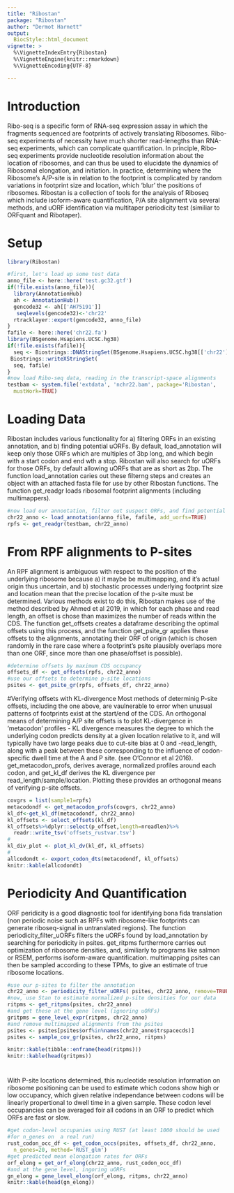 ```yaml
---
title: "Ribostan"
package: "Ribostan"
author: "Dermot Harnett"
output: 
  BiocStyle::html_document
vignette: >
  %\VignetteIndexEntry{Ribostan}
  %\VignetteEngine{knitr::rmarkdown}
  %\VignetteEncoding{UTF-8}  

---
```

  
# Introduction

Ribo-seq is a specific form of RNA-seq expression assay in which the
fragments sequenced are footprints of actively translating Ribosomes.
Ribo-seq experiments of necessity have much shorter read-lenegths than
RNA-seq experiments, which can complicate quantification. In principle,
Ribo-seq experiments provide nucleotide resolution information about
the location of ribosomes, and can thus be used to elucidate the dynamics
of Ribosomal elongation, and initiation. In practice, determining where
the Ribosome's A/P-site is in relation to the footprint is complicated by
random variations in footprint size and location, which 'blur' the
positions of ribosomes. Ribostan is a collection of tools for the
analysis of Riboseq which include isoform-aware quantification, P/A
site alignment via several methods, and uORF identification via
multitaper periodicity test (similiar to ORFquant and Ribotaper).
  
# Setup
  
```r
library(Ribostan)
```



```r
#first, let's load up some test data
anno_file <- here::here('test.gc32.gtf')
if(!file.exists(anno_file)){
  library(AnnotationHub)
  ah <- AnnotationHub()
  gencode32 <- ah[['AH75191']]
   seqlevels(gencode32)<-'chr22'
  rtracklayer::export(gencode32, anno_file)
}
fafile <- here::here('chr22.fa')
library(BSgenome.Hsapiens.UCSC.hg38)
if(!file.exists(fafile)){
  seq <- Biostrings::DNAStringSet(BSgenome.Hsapiens.UCSC.hg38[['chr22']])
 Biostrings::writeXStringSet(
  seq, fafile)
}
#now load Ribo-seq data, reading in the transcript-space alignments
testbam <- system.file('extdata', 'nchr22.bam', package='Ribostan',
  mustWork=TRUE)

```

# Loading Data
Ribostan includes various functionality for a) filtering ORFs in an existing annotation,
and b) finding potential uORFs. By default, load_annotation will keep only those ORFs
which are multiples of 3bp long, and which begin with a start codon and end wth a stop.
Ribostan will also search for uORFs for those ORFs, by default allowing uORFs that are
as short as 2bp. The function load_annotation caries out these filterng steps and creates
an object with an attached fasta file for use by other Ribostan functions. The function
get_readgr loads ribosomal footprint alignments (including multimappers).

```r

#now load our annootation, filter out suspect ORFs, and find potential uORFs
chr22_anno <- load_annotation(anno_file, fafile, add_uorfs=TRUE)
rpfs <- get_readgr(testbam, chr22_anno)

```

# From RPF alignments to P-sites
An RPF alignment is ambiguous with respect to the position of the underlying ribosome
because a) it maybe be multimapping, and it's actual origin thus uncertain, and b)
stochastic processes underlying footprint size and location mean that the precise
location of the p-site must be determined. Various methods exist to do this, Ribostan
makes use of the method described by Ahmed et al 2019, in which for each phase and read
length, an offset is chose than maximizes the number of reads within the CDS. The function
get_offsets creates a dataframe describing the optimal offsets using this process, and the
function get_psite_gr applies these offsets to the alignments, annotating their
ORF of origin (which is chosen randomly in the rare case where a footprint's psite
 plausibly overlaps more than one ORF, since more than one phase/offset is possible).
```r

#determine offsets by maximum CDS occupancy
offsets_df <- get_offsets(rpfs, chr22_anno)
#use our offsets to determine p-site locations
psites <- get_psite_gr(rpfs, offsets_df, chr22_anno)
```


#Verifying offsets with KL-divergence
Most methods of determinig P-site offsets, including the one above, are vaulnerable
to error when unusual patterns of footprints exist at the start/end of the CDS.
An orthogonal means of determining A/P site offsets is to plot KL-divergence in
'metacodon' profiles - KL divergence measures the degree to which the underlying
codon predicts density at a given location relative to it, and will typically have
two large peaks due to cut-site bias at 0 and -read_length, along with a peak between
these corresponding to the influence of codon-specific dwell time at the A and P site.
(see O'Connor et al 2016). get_metacodon_profs, derives average, normalized  profiles
around each codon, and get_kl_df derives the KL divergence per 
read_length/sample/location. Plotting these provides an orthogonal means of verifying
p-site offsets.

```r

covgrs = list(sample1=rpfs)
metacodondf <- get_metacodon_profs(covgrs, chr22_anno)
kl_df<-get_kl_df(metacodondf, chr22_anno)
kl_offsets <- select_offsets(kl_df)
kl_offsets%>%dplyr::select(p_offset,length=nreadlen)%>%
  readr::write_tsv('offsets_rustvar.tsv')
#
kl_div_plot <- plot_kl_dv(kl_df, kl_offsets)
#
allcodondt <- export_codon_dts(metacodondf, kl_offsets)
knitr::kable(allcodondt)

```

# Periodicity And Quantification
ORF peridicity is a good diagnostic tool for identifying bona fida translation
(non periodic noise such as RPFs with ribosome-like footprints can generate
riboseq-signal in untranslated regions). The function periodicity_filter_uORFs
filters the uORFs found by load_annotation by searching for periodicity in psites.
get_ritpms furthermore carries out optimization of ribosome densities, and,
similiarly to programs like salmon or RSEM, performs isoform-aware quantification.
multimapping psites can then be sampled according to these TPMs, to give an estimate
of true ribosome locations.
```r
#use our p-sites to filter the annotation 
chr22_anno <- periodicity_filter_uORFs( psites, chr22_anno, remove=TRUE)
#now, use Stan to estimate normalized p-site densities for our data
ritpms <- get_ritpms(psites, chr22_anno)
#and get these at the gene level (ignoring uORFs)
gritpms = gene_level_expr(ritpms, chr22_anno)
#and remove multimapped alignments from the psites
psites <- psites[psites$orf%in%names(chr22_anno$trspacecds)]
psites <- sample_cov_gr(psites, chr22_anno, ritpms)

knitr::kable(tibble::enframe(head(ritpms)))
knitr::kable(head(gritpms))
```


# 
With P-site locations determined, this nucleotide resolution information on ribosome
positioning can be used to estimate which codons show high or low occupancy, which
given relative independance between codons will be linearly propertional to dwell time
in a given sample. These codon level occupancies can be averaged foir all codons in an
ORF to predict which ORFs are fast or slow.

```r
#get codon-level occupanies using RUST (at least 1000 should be used 
#for n_genes on  a real run)
rust_codon_occ_df <- get_codon_occs(psites, offsets_df, chr22_anno,
  n_genes=20, method='RUST_glm')
#get predicted mean elongation rates for ORFs
orf_elong = get_orf_elong(chr22_anno, rust_codon_occ_df)
#and at the gene level, ingoring uORFs
gn_elong = gene_level_elong(orf_elong, ritpms, chr22_anno)
knitr::kable(head(gn_elong))

```
